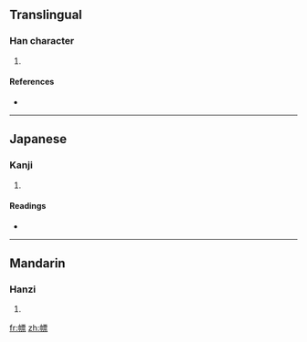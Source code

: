 ==Translingual==

===Han character===
{{Han char|rn=50|rad=巾|as=11|sn=14|four=|canj=中月一田火 (LBMWF)}}

# {{defn|Han|sort=巾11}}

====References====
* {{Han ref|kx=0336.010|dkj=09053|dj=0643.020|hdz=10752.010|uh=5E56|ud=24150}}

----

==Japanese==

===Kanji===
{{ja-kanji|grade=|rs=巾11}}

# {{defn|Japanese}}

====Readings====
* {{ja-readings|on=[[ひょう]] (hyō)|kun=[[しるし]] (shirushi), [[はた]] (hata), [[のおり]] (noori)}}

----

==Mandarin==

===Hanzi===
{{cmn-hanzi|pin=[[biāo]] ([[biao1]])|wg=piao<sup>1</sup>}}

# {{defn|Mandarin}}

[[fr:幖]]
[[zh:幖]]